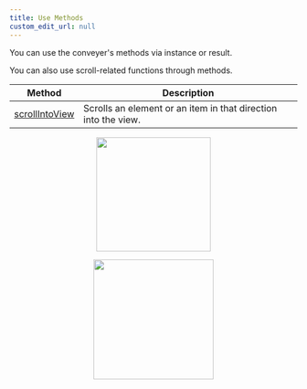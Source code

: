 ```yaml
---
title: Use Methods
custom_edit_url: null
---
```


You can use the conveyer's methods via instance or result.

You can also use scroll-related functions through methods.

|Method|Description|
|:---:|---|
|[scrollIntoView](/docs/api/Conveyer#scrollIntoView)|Scrolls an element or an item in that direction into the view.|

<p align="center">
  <img src="/img/scrollIntoView1.png" height="200" />
</p>
<p align="center">
  <img src="/img/scrollIntoView2.png" height="210" />
</p>

<Methods />
<ConveyerCodeTabs folder="Methods" reactCode={require("!!raw-loader!@site/src/examples/Methods.tsx").default} />
